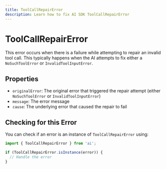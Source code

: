 ```yaml
---
title: ToolCallRepairError
description: Learn how to fix AI SDK ToolCallRepairError
---
```


# ToolCallRepairError

This error occurs when there is a failure while attempting to repair an invalid tool call.
This typically happens when the AI attempts to fix either
a `NoSuchToolError` or `InvalidToolInputError`.

## Properties

- `originalError`: The original error that triggered the repair attempt (either `NoSuchToolError` or `InvalidToolInputError`)
- `message`: The error message
- `cause`: The underlying error that caused the repair to fail

## Checking for this Error

You can check if an error is an instance of `ToolCallRepairError` using:

```typescript
import { ToolCallRepairError } from 'ai';

if (ToolCallRepairError.isInstance(error)) {
  // Handle the error
}
```
